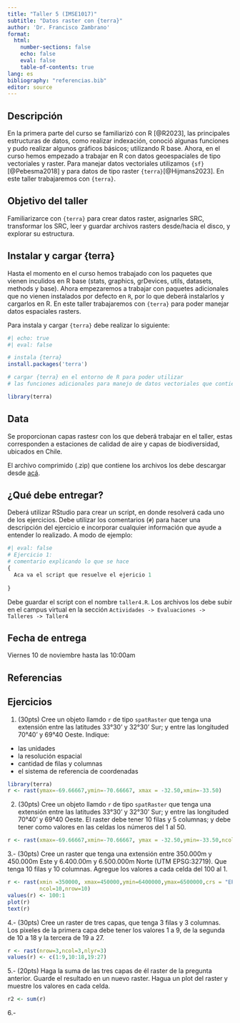 ```yaml
---
title: "Taller 5 (IMSE1017)"
subtitle: "Datos raster con {terra}"
author: 'Dr. Francisco Zambrano'
format: 
  html:
    number-sections: false
    echo: false
    eval: false
    table-of-contents: true
lang: es
bibliography: "referencias.bib"
editor: source
---
```


## Descripción

En la primera parte del curso se familiarizó con R [@R2023], las principales estructuras de datos, como realizar indexación, conoció algunas funciones y pudo realizar algunos gráficos básicos; utilizando R base. Ahora, en el curso hemos empezado a trabajar en R con datos geoespaciales de tipo vectoriales y raster. Para manejar datos vectoriales utilizamos `{sf}` [@Pebesma2018] y para datos de tipo raster `{terra}`[@Hijmans2023]. En este taller trabajaremos con `{terra}`.

## Objetivo del taller

Familiarizarce con `{terra}` para crear datos raster, asignarles SRC, transformar los SRC, leer y guardar archivos rasters desde/hacia el disco, y explorar su estructura.

## Instalar y cargar {terra}

Hasta el momento en el curso hemos trabajado con los paquetes que vienen inculidos en R base (stats, graphics, grDevices, utils, datasets, methods y base). Ahora empezaremos a trabajar con paquetes adicionales que no vienen instalados por defecto en `R`, por lo que deberá instalarlos y cargarlos en R. En este taller trabajaremos con `{terra}` para poder manejar datos espaciales rasters.

Para instala y cargar `{terra}` debe realizar lo siguiente:

```r
#| echo: true
#| eval: false

# instala {terra}
install.packages('terra')

# cargar {terra} en el entorno de R para poder utilizar 
# las funciones adicionales para manejo de datos vectoriales que contiene

library(terra)
```

## Data

Se proporcionan capas rastesr con los que deberá trabajar en el taller, estas corresponden a estaciones de calidad de aire y capas de biodiversidad, ubicados en Chile.

El archivo comprimido (.zip) que contiene los archivos los debe descargar desde [acá](https://drive.google.com/file/d/13YYw8KDhEab3sLeMwOCcQ7Wk1WAUCojc/view?usp=sharing).

## ¿Qué debe entregar?

Deberá utilizar RStudio para crear un script, en donde resolverá cada uno de los ejercicios. Debe utilizar los comentarios (`#`) para hacer una descripción del ejercicio e incorporar cualquier información que ayude a entender lo realizado. A modo de ejemplo:

```r
#| eval: false
# Ejercicio 1:
# comentario explicando lo que se hace
{
  Aca va el script que resuelve el ejericio 1
  
}
```

Debe guardar el script con el nombre `taller4.R`. Los archivos los debe subir en el campus virtual en la sección `Actividades -> Evaluaciones -> Talleres -> Taller4`

## Fecha de entrega

Viernes 10 de noviembre hasta las 10:00am

## Referencias

::: {#refs}
:::

## Ejercicios

1. (30pts) Cree un objeto llamdo `r` de tipo `spatRaster` que tenga una extensión entre las latitudes 33°30' y 32°30' Sur; y entre las longituded 70°40' y 69°40 Oeste. Indique:

- las unidades
- la resolución espacial
- cantidad de filas y columnas
- el sistema de referencia de coordenadas

```r
library(terra)
r <- rast(ymax=-69.66667,ymin=-70.66667, xmax = -32.50,xmin=-33.50)
```

2. (30pts) Cree un objeto llamdo `r` de tipo `spatRaster` que tenga una extensión entre las latitudes 33°30' y 32°30' Sur; y entre las longituded 70°40' y 69°40 Oeste. El raster debe tener 10 filas y 5 columnas; y debe tener como valores en las celdas los números del 1 al 50. 

```r
r <- rast(xmax=-69.66667,xmin=-70.66667, ymax = -32.50,ymin=-33.50,ncol=5,nrow=10)
```

3.- (30pts) Cree un raster que tenga una extensión entre 350.000m y 450.000m Este y 6.400.00m y 6.500.000m Norte (UTM EPSG:32719). Que tenga 10 filas y 10 columnas. Agregue los valores a cada celda del 100 al 1.

```r
r <- rast(xmin =350000, xmax=450000,ymin=6400000,ymax=6500000,crs = "EPSG:32719",
          ncol=10,nrow=10)
values(r) <- 100:1
plot(r)
text(r)

```

4.- (30pts) Cree un raster de tres capas, que tenga 3 filas y 3 columnas. Los pixeles de la primera capa debe tener los valores 1 a 9, de la segunda de 10 a 18 y la tercera de 19 a 27.

```r
r <- rast(nrow=3,ncol=3,nlyr=3)
values(r) <- c(1:9,10:18,19:27)
```

5.- (20pts) Haga la suma de las tres capas de él raster de la pregunta anterior. Guarde el resultado en un nuevo raster. Hagua un plot del raster y muestre los valores en cada celda.

```r

r2 <- sum(r)
```

6.-
